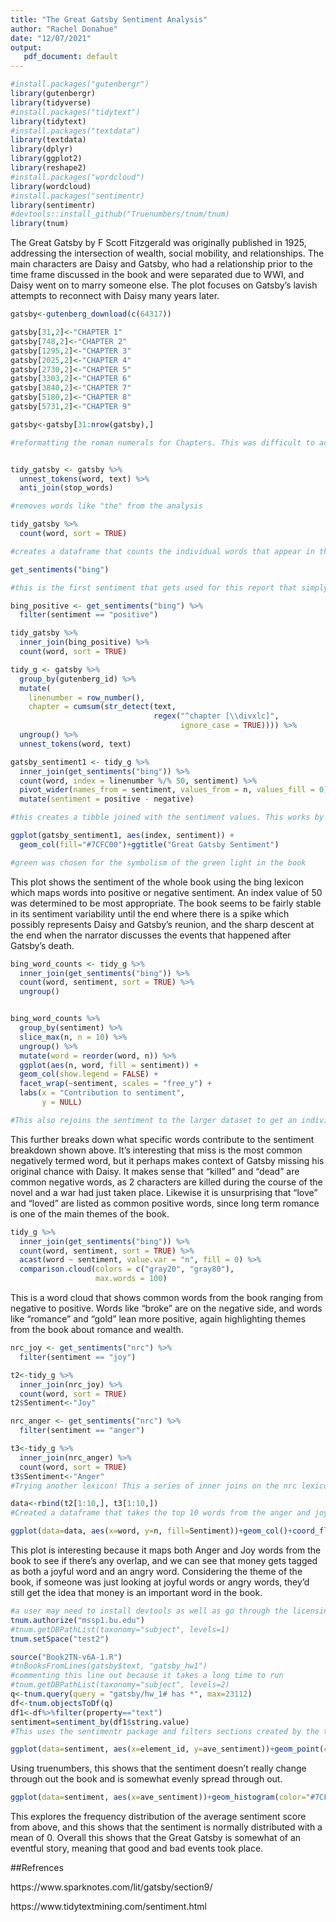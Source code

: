 ```yaml
---
title: "The Great Gatsby Sentiment Analysis"
author: "Rachel Donahue"
date: "12/07/2021"
output: 
   pdf_document: default
---
```

  
```r
#install.packages("gutenbergr")
library(gutenbergr)
library(tidyverse)
#install.packages("tidytext")
library(tidytext)
#install.packages("textdata")
library(textdata)
library(dplyr)
library(ggplot2)
library(reshape2)
#install.packages("wordcloud")
library(wordcloud)
#install.packages("sentimentr)
library(sentimentr)
#devtools::install_github("Truenumbers/tnum/tnum)
library(tnum)
```

The Great Gatsby by F Scott Fitzgerald was originally published in 1925, addressing the intersection of wealth, social mobility, and relationships. The main characters are Daisy and Gatsby, who had a relationship prior to the time frame discussed in the book and were separated due to WWI, and Daisy went on to marry someone else. The plot focuses on Gatsby's lavish attempts to reconnect with Daisy many years later.


```r

gatsby<-gutenberg_download(c(64317))

gatsby[31,2]<-"CHAPTER 1"
gatsby[748,2]<-"CHAPTER 2"
gatsby[1295,2]<-"CHAPTER 3"
gatsby[2025,2]<-"CHAPTER 4"
gatsby[2730,2]<-"CHAPTER 5"
gatsby[3303,2]<-"CHAPTER 6"
gatsby[3840,2]<-"CHAPTER 7"
gatsby[5180,2]<-"CHAPTER 8"
gatsby[5731,2]<-"CHAPTER 9"

gatsby<-gatsby[31:nrow(gatsby),]

#reformatting the roman numerals for Chapters. This was difficult to achieve for whatever reason using str_detect or some other automated method, so those cells had to be manually reassigned


tidy_gatsby <- gatsby %>%
  unnest_tokens(word, text) %>%
  anti_join(stop_words)

#removes words like "the" from the analysis

tidy_gatsby %>%
  count(word, sort = TRUE)

#creates a dataframe that counts the individual words that appear in the text file

get_sentiments("bing")

#this is the first sentiment that gets used for this report that simply maps words to positive or negative values

bing_positive <- get_sentiments("bing") %>% 
  filter(sentiment == "positive")

tidy_gatsby %>%
  inner_join(bing_positive) %>%
  count(word, sort = TRUE)

tidy_g <- gatsby %>%
  group_by(gutenberg_id) %>%
  mutate(
    linenumber = row_number(),
    chapter = cumsum(str_detect(text, 
                                regex("^chapter [\\divxlc]", 
                                      ignore_case = TRUE)))) %>%
  ungroup() %>%
  unnest_tokens(word, text)

gatsby_sentiment1 <- tidy_g %>%
  inner_join(get_sentiments("bing")) %>%
  count(word, index = linenumber %/% 50, sentiment) %>%
  pivot_wider(names_from = sentiment, values_from = n, values_fill = 0) %>% 
  mutate(sentiment = positive - negative)

#this creates a tibble joined with the sentiment values. This works by creating a separate column for positive and negative values, counting the words per line (with an index length of 50), and joins it with the sentiment values. 

```

```r

ggplot(gatsby_sentiment1, aes(index, sentiment)) +
  geom_col(fill="#7CFC00")+ggtitle("Great Gatsby Sentiment")

#green was chosen for the symbolism of the green light in the book

```
This plot shows the sentiment of the whole book using the bing lexicon which maps words into positive or negative sentiment. An index value of 50 was determined to be most appropriate. The book seems to be fairly stable in its sentiment variability until the end where there is a spike which possibly represents Daisy and Gatsby's reunion, and the sharp descent at the end when the narrator discusses the events that happened after Gatsby's death. 


```r
bing_word_counts <- tidy_g %>%
  inner_join(get_sentiments("bing")) %>%
  count(word, sentiment, sort = TRUE) %>%
  ungroup()


bing_word_counts %>%
  group_by(sentiment) %>%
  slice_max(n, n = 10) %>% 
  ungroup() %>%
  mutate(word = reorder(word, n)) %>%
  ggplot(aes(n, word, fill = sentiment)) +
  geom_col(show.legend = FALSE) +
  facet_wrap(~sentiment, scales = "free_y") +
  labs(x = "Contribution to sentiment",
       y = NULL)

#This also rejoins the sentiment to the larger dataset to get an individual word count 


```
This further breaks down what specific words contribute to the sentiment breakdown shown above. It's interesting that miss is the most common negatively termed word, but it perhaps makes context of Gatsby missing his original chance with Daisy. It makes sense that "killed" and "dead" are common negative words, as 2 characters are killed during the course of the novel and a war had just taken place. Likewise it is unsurprising that "love" and "loved" are listed as common positive words, since long term romance is one of the main themes of the book.


```r
tidy_g %>%
  inner_join(get_sentiments("bing")) %>%
  count(word, sentiment, sort = TRUE) %>%
  acast(word ~ sentiment, value.var = "n", fill = 0) %>%
  comparison.cloud(colors = c("gray20", "gray80"),
                   max.words = 100)

```
This is a word cloud that shows common words from the book ranging from negative to positive. Words like "broke" are on the negative side, and words like "romance" and "gold" lean more positive, again highlighting themes from the book about romance and wealth.

```r

nrc_joy <- get_sentiments("nrc") %>% 
  filter(sentiment == "joy")

t2<-tidy_g %>%
  inner_join(nrc_joy) %>%
  count(word, sort = TRUE)
t2$Sentiment<-"Joy"

nrc_anger <- get_sentiments("nrc") %>% 
  filter(sentiment == "anger")

t3<-tidy_g %>%
  inner_join(nrc_anger) %>%
  count(word, sort = TRUE)
t3$Sentiment<-"Anger"
#Trying another lexicon! This a series of inner joins on the nrc lexicon which lists words and maps them to individual emotions. I selected Joy and Anger to look at

data<-rbind(t2[1:10,], t3[1:10,])
#Created a dataframe that takes the top 10 words from the anger and joy tibbles.

ggplot(data=data, aes(x=word, y=n, fill=Sentiment))+geom_col()+coord_flip()+ggtitle("Angry and Joyful Words from Great Gatsby")


```
This plot is interesting because it maps both Anger and Joy words from the book to see if there's any overlap, and we can see that money gets tagged as both a joyful word and an angry word. Considering the theme of the book, if someone was just looking at joyful words or angry words, they'd still get the idea that money is an important word in the book.
```r
#a user may need to install devtools as well as go through the licensing prompt to get this to work
tnum.authorize("mssp1.bu.edu")
#tnum.getDBPathList(taxonomy="subject", levels=1)
tnum.setSpace("test2")

source("Book2TN-v6A-1.R")
#tnBooksFromLines(gatsby$text, "gatsby_hw1")
#commenting this line out because it takes a long time to run
#tnum.getDBPathList(taxonomy="subject", levels=2)
q<-tnum.query(query = "gatsby/hw_1# has *", max=23112)
df<-tnum.objectsToDf(q)
df1<-df%>%filter(property=="text")
sentiment=sentiment_by(df1$string.value)
#This uses the sentimentr package and filters sections created by the truenumbers package that contain text and maps a sentiment score to it on a numeric scale.

ggplot(data=sentiment, aes(x=element_id, y=ave_sentiment))+geom_point(color="#7CFC00")+ggtitle("Sentiment Analysis for the Great Gatsby using Truenumbers")

```

Using truenumbers, this shows that the sentiment doesn't really change through out the book and is somewhat evenly spread through out.

```r
ggplot(data=sentiment, aes(x=ave_sentiment))+geom_histogram(color="#7CFC00")+ggtitle("Great Gatsby Sentiment Histogram")

```
This explores the frequency distribution of the average sentiment score from above, and this shows that the sentiment is normally distributed with a mean of 0. Overall this shows that the Great Gatsby is somewhat of an eventful story, meaning that good and bad events took place. 



##Refrences

https://www.sparknotes.com/lit/gatsby/section9/

https://www.tidytextmining.com/sentiment.html
